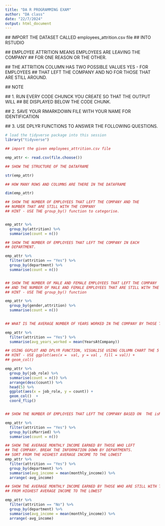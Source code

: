```yaml
---
title: "DA R PROGRAMMING EXAM"
author: "DA class"
date: "22/7/2024"
output: html_document
---
```


 ## IMPORT THE DATASET CALLED employees_attrition.csv file 
 ## INTO RSTUDIO
 
 ## EMPLOYEE ATTRITION MEANS EMPLOYEES ARE LEAVING THE COMPANY
 ## FOR ONE REASON OR THE OTHER.
 
 ## THE ATTRITION COLUMN HAS TWO POSSIBLE VALUES YES - FOR EMPLOYEES
 ## THAT LEFT THE COMPANY AND NO FOR THOSE THAT ARE  STILL AROUND.
 
 ## NOTE
 
 ## 1. RUN EVERY CODE CHUNCK YOU CREATE SO THAT THE OUTPUT WILL
 ## BE DISPLAYED BELOW THE CODE CHUNK.
 
 ## 2. SAVE YOUR RMARKDOWN FILE WITH YOUR NAME FOR IDENTIFICATION
 
 ## 3. USE DPLYR FUNCTIONS TO ANSWER THE FOLLOWING QUESTIONS.
 
 
 
```r

# load the tidyverse package into this session
library("tidyverse")
```
 
```r
## import the given employees_attrition.csv file 

emp_attr <- read.csv(file.choose())

```

```r

## SHOW THE STRUCTURE OF THE DATAFRAME

str(emp_attr)

```


```r

## HOW MANY ROWS AND COLUMNS ARE THERE IN THE DATAFRAME

dim(emp_attr)

```

```r
## SHOW THE NUMBER OF EMPLOYEES THAT LEFT THE COMPANY AND THE 
## NUMBER THAT ARE STILL WITH THE COMPANY
## HINT - USE THE group_by() function to categorise.


emp_attr %>%
  group_by(attrition) %>%
  summarise(count = n())

```


```r
## SHOW THE NUMBER OF EMPLOYEES THAT LEFT THE COMPANY IN EACH 
## DEPARTMENT.

emp_attr %>%
  filter(attrition == "Yes") %>%
  group_by(department) %>%
  summarise(count = n())



```



```r
## SHOW THE NUMBER OF MALE AND FEMALE EMPLOYEES THAT LEFT THE COMPANY
## AND THE NUMBER OF MALE AND FEMALE EMPLOYEES THAT ARE STILL WITH THE COMPANY
## HINT - USE THE group_by() function

emp_attr %>%
  group_by(gender,attrition) %>%
  summarise(count = n())
  


```




```r

## WHAT IS THE AVERAGE NUMBER OF YEARS WORKED IN THE COMPANY BY THOSE THAT LEFT THE COMPANY.

emp_attr %>%
  filter(attrition == "Yes") %>%
  summarise(avg_years_worked = mean(YearsAtCompany))

```



```r

## USING GGPLOT AND DPLYR FUNCTION, VISUALISE USING COLUMN CHART THE 5 JOB ROLES WITH THE HIGHEST NUMBER OF EMPLOYEES THAT LEFT.
## HINT - USE ggplot(aes(x =  val, y = val , fill = val)) +
## geom_col()

emp_attr %>%
  group_by(job_role) %>%
  summarise(count = n()) %>%
  arrange(desc(count)) %>%
  head(5) %>%
  ggplot(aes(x = job_role, y = count)) +
  geom_col()  +
  coord_flip()



```




```r
## SHOW THE NUMBER OF EMPLOYEES THAT LEFT THE COMPANY BASED ON  THE isMarried column. 

emp_attr %>%
  filter(attrition == "Yes") %>%
  group_by(isMarried) %>%
  summarise(count = n())


```



```r
## SHOW THE AVERAGE MONTHLY INCOME EARNED BY THOSE WHO LEFT 
## THE COMPANY. BREAK THE INFORMATION DOWN BY DEPARTMENTS.
## SORT FROM THE HIGHEST AVERAGE INCOME TO THE LOWEST
emp_attr %>%
  filter(attrition == "Yes") %>%
  group_by(department) %>%
  summarise(avg_income = mean(monthly_income)) %>%
  arrange(-avg_income)


```


```r

## SHOW THE AVERAGE MONTHLY INCOME EARNED BY THOSE WHO ARE STILL WITH THE COMPANY. BREAK THE INFORMATION DOWN BY DEPARTMENTS SORT 
## FROM HIGHEST AVERAGE INCOME TO THE LOWEST

emp_attr %>%
  filter(attrition == "No") %>%
  group_by(department) %>%
  summarise(avg_income = mean(monthly_income)) %>%
  arrange(-avg_income)

```



